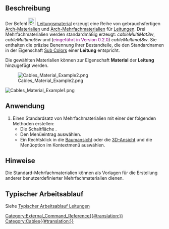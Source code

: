 <languages/>

{{Docnav/de
|[[Cables_CableLightPoint/de|Lichtauslass]]
|[[Cables_SupportPoint/de|Befestigungspunkt]]
|[[Cables_Workbench/de|Cables]]
|IconL=Cables_CableLightPoint.svg
|IconR=Cables_SupportPoint.svg
|IconC=Cables_workbench_icon.svg
}}

{{GuiCommand/de
|Name=Cables Material
|Name/de=Cables Material
|MenuLocation= Leitungen → Kabelmaterial erstellen
|Workbenches=[[Cables_Workbench/de|Externer Arbeitsbereich Cables]]
|Shortcut=
|Version=0.1.0
|SeeAlso=[[Cables_Cable/de|Cables Leitung]], [[Cables_CableBox/de|Cables Installationsdose]]
}}

<span id="Description"></span>
==Beschreibung==

Der Befehl [[Image:Cables_Material.svg|24px]] [[Cables_Material/de|Leitungsmaterial]] erzeugt eine Reihe von gebrauchsfertigen [[Arch_SetMaterial/de|Arch-Materialien]] und [[Arch_MultiMaterial/de|Arch-Mehrfachmaterialien]] für [[Cables_Cable/de|Leitungen]]. Drei Mehrfachmaterialien werden standardmäßig erzeugt: ''cableMultiMat3w'', ''cableMultimat5w'' und (<span style="color:purple;">eingeführt in Version 0.2.0</span>) ''cableMultimat8w''. Sie enthalten die präzise Benennung ihrer Bestandteile, die den Standardnamen in der Eigenschaft [[Cables_Cable/de#Properties|Sub Colors]] einer '''Leitung''' entspricht.

Die gewählten Materialien können zur Eigenschaft '''Material''' der '''Leitung''' hinzugefügt werden.

[[Image:Cables_Material_Example2.png]]

[[Image:Cables_Material_Example1.png]]
{{Caption|Beispiel der Standard-Materialien:<br/>Es sind die Namen J, L1, N, PE, CU sichtbar}}

<span id="Usage"></span>
==Anwendung==

# Einen Standardsatz von Mehrfachmaterialien mit einer der folgenden Methoden erstellen:
#* Die Schaltfläche {{Button|[[Image:Cables_Material.svg|16px]] [[Cables_Material/de|Leitungsmaterial erstellen]]}}.
#* Den Menüeintrag {{MenuCommand|Leitungselemente → [[Image:Cables_Material.svg|16px]] Leitungsmaterial erstellen}} auswählen.
#* Ein Rechtsklick in die [[Tree_view/de|Baumansicht]] oder die [[3D_view/de|3D-Ansicht]] und die Menüoption {{MenuCommand|Leitungselemente → [[Image:Cables_Material.svg|16px]] Leitungsmaterial erstellen}} im Kontextmenü auswählen.

<span id="Notes"></span>
==Hinweise==

Die Standard-Mehrfachmaterialien können als Vorlagen für die Erstellung anderer benutzerdefinierter Mehrfachmaterialien dienen.

<span id="Typical_workflow"></span>
==Typischer Arbeitsablauf==

Siehe [[Cables_Cable/de#Typical workflow|Typischer Arbeitsablauf Leitungen]]


{{Docnav/de
|[[Cables_CableLightPoint/de|Lichtauslass]]
|[[Cables_SupportPoint/de|Befestigungspunkt]]
|[[Cables_Workbench/de|Cables]]
|IconL=Cables_CableLightPoint.svg
|IconR=Cables_SupportPoint.svg
|IconC=Cables_workbench_icon.svg
}}

[[Category:External_Command_Reference{{#translation:}}]]
[[Category:Cables{{#translation:}}]]